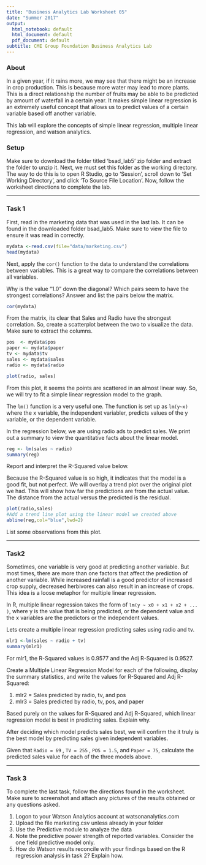 ```yaml
---
title: "Business Analytics Lab Worksheet 05"
date: "Summer 2017"
output:
  html_notebook: default
  html_document: default
  pdf_document: default
subtitle: CME Group Foundation Business Analytics Lab
---
```


### About
In a given year, if it rains more, we may see that there might be an increase in crop production. This is because more water may lead to more plants. This is a direct relationship the number of fruits may be able to be predicted by amount of waterfall in a certain year. It makes simple linear regression is an extremely useful concept that allows us to predict values of a certain variable based off another variable. 

This lab will explore the concepts of simple linear regression, multiple linear regression, and watson analytics. 

### Setup

Make sure to download the folder titled 'bsad_lab5' zip folder and extract the folder to unzip it. Next, we must set this folder as the working directory. The way to do this is to open R Studio, go to 'Session', scroll down to 'Set Working Directory', and click 'To Source File Location'. Now, follow the worksheet directions to complete the lab.

----------

### Task 1

First, read in the marketing data that was used in the last lab. It can be found in the downloaded folder bsad_lab5. Make sure to view the file to ensure it was read in correctly. 

```r
mydata <-read.csv(file="data/marketing.csv")
head(mydata)
```

Next, apply the `cor()` function to the data to understand the correlations between variables. This is a great way to compare the correlations between all variables.

Why is the value "1.0" down the diagonal? Which pairs seem to have the strongest correlations? Answer and list the pairs below the matrix. 

```r
cor(mydata)
```

From the matrix, its clear that Sales and Radio have the strongest correlation. So, create a scatterplot between the two to visualize the data. Make sure to extract the columns.

```r
pos  <- mydata$pos
paper <- mydata$paper
tv <- mydata$tv
sales <- mydata$sales
radio <- mydata$radio

plot(radio, sales)
```

From this plot, it seems the points are scattered in an almost linear way. So, we will try to fit a simple linear regression model to the graph. 

The `lm()` function is a very useful one. The function is set up as `lm(y~x)` where the x variable, the independent variabler, predicts values of the y variable, or the dependent variable.

In the regression below, we are using radio ads to predict sales. We print out a summary to view the quantitative facts about the linear model. 

```r
reg <- lm(sales ~ radio)
summary(reg)
```

Report and interpret the R-Squared value below. 


Because the R-Squared value is so high, it indicates that the model is a good fit, but not perfect. We will overlay a trend plot over the original plot we had. This will show how far the predictions are from the actual value. The distance from the actual versus the predicted is the residual.

```r
plot(radio,sales)
#Add a trend line plot using the linear model we created above
abline(reg,col="blue",lwd=2) 
```

List some observations from this plot. 

----------

### Task2

Sometimes, one variable is very good at predicting another variable. But most times, there are more than one factors that affect the prediction of another variable. While increased rainfall is a good predictor of increased crop supply, decreased herbivores can also result in an increase of crops. This idea is a loose metaphor for multiple linear regression. 

In R, multiple linear regression takes the form of `lm(y ~ x0 + x1 + x2 + ... )`, where y is the value that is being predicted, or the dependent value and the x variables are the predictors or the independent values. 

Lets create a multiple linear regression predicting sales using radio and tv. 

```r
mlr1 <-lm(sales ~ radio + tv)
summary(mlr1)
```

For mlr1, the R-Squared values is 0.9577 and the Adj R-Squared is 0.9527. 

Create a Multiple Linear Regression Model for each of the following, display the summary statistics, and write the values for R-Squared and Adj R-Squared: 

  1. mlr2 = Sales predicted by radio, tv, and pos
  2. mlr3 = Sales predicted by radio, tv, pos, and paper

Based purely on the values for R-Squared and Adj R-Squared, which linear regression model is best in predicting sales. Explain why. 

After deciding which model predicts sales best, we will confirm the it truly is the best model by predicting sales given independent variables. 

Given that `Radio = 69` , `TV = 255` , `POS = 1.5`, and `Paper = 75`, calculate the predicted sales value for each of the three models above.

----------

### Task 3

To complete the last task, follow the directions found in the worksheet. Make sure to screenshot and attach any pictures of the results obtained or any questions asked. 

  1. Logon to your Watson Analytics account at watsonanalytics.com
  2. Upload the file marketing.csv unless already in your folder
  3. Use the Predictive module to analyze the data
  4. Note the predictive power strength of reported variables. Consider the one field predictive model only.
  5. How do Watson results reconcile with your findings based on the R regression analysis in task 2? Explain how.


